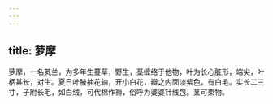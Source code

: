 ```yaml
---
---
---
```

title: 萝摩
---



萝摩，一名芄兰，为多年生蔓草，野生，茎缠络于他物，叶为长心脏形，端尖，叶柄甚长，对生。夏日叶腋抽花轴，开小白花，瓣之内面淡紫色，有白毛。实长二三寸，子附长毛，如白绒，可代棉作褥，俗呼为婆婆针线包。茎可束物。